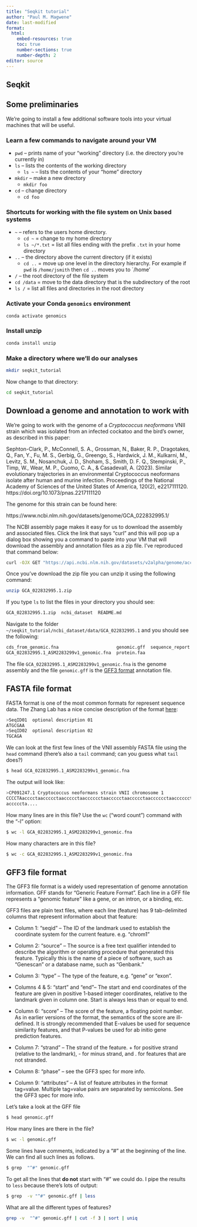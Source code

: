 ```yaml
---
title: "Seqkit tutorial"
author: "Paul M. Magwene"
date: last-modified
format: 
  html:
    embed-resources: true
    toc: true
    number-sections: true
    number-depth: 2
editor: source
---
```


## Seqkit



## Some preliminaries

We're going to install a few additional software tools into your virtual machines that will be useful.

### Learn a few commands to navigate around your VM

* `pwd` -- prints name of your "working" directory (i.e. the directory you're currently in)
* `ls` -- lists the contents of the working directory
  - `ls ~` -- lists the contents of your "home" directory
* `mkdir` -- make a new directory
  - `mkdir foo`
* `cd` -- change directory
  - `cd foo`

### Shortcuts for working with the file system on Unix based systems

* `~` -- refers to the users home directory.  
  * `cd ~` = change to my home directory
  * `ls ~/*.txt` = list all files ending with the prefix `.txt` in your home directory
* `..` -- the directory above the current directory (if it exists)
  * `cd ..` = move up one level in the directory hierarchy.  For example if `pwd` is `/home/jsmith` then `cd ..` moves you to `/home'
*  `/` -- the root directory of the file system
  * `cd /data` = move to the data directory that is the subdirectory of the root
  * `ls /` = list all files and directories in the root directory


### Activate your Conda `genomics` environment

```bash
conda activate genomics
```

### Install unzip

```bash
conda install unzip
```

### Make a directory where we'll do our analyses

```bash
mkdir seqkit_tutorial
```

Now change to that directory:

```bash
cd seqkit_tutorial
```



## Download a genome and annotation to work with

We're going to work with the genome of a *Cryptococcus neoformans* VNII strain which was isolated from an infected cockatoo and the bird's owner, as described in this paper:

Sephton-Clark, P., McConnell, S. A., Grossman, N., Baker, R. P., Dragotakes, Q., Fan, Y., Fu, M. S., Gerbig, G., Greengo, S., Hardwick, J. M., Kulkarni, M., Levitz, S. M., Nosanchuk, J. D., Shoham, S., Smith, D. F. Q., Stempinski, P., Timp, W., Wear, M. P., Cuomo, C. A., & Casadevall, A. (2023). Similar evolutionary trajectories in an environmental Cryptococcus neoformans isolate after human and murine infection. Proceedings of the National Academy of Sciences of the United States of America, 120(2), e2217111120. https://doi.org/10.1073/pnas.2217111120

The genome for this strain can be found here:

https://www.ncbi.nlm.nih.gov/datasets/genome/GCA_022832995.1/


The NCBI assembly page makes it easy for us to download the assembly and associated files. Click the link that says "curl" and this will pop up a dialog box showing you a command to paste into your VM that will download the assembly and annotation files as a zip file.  I've reproduced that command below:

```bash
curl -OJX GET "https://api.ncbi.nlm.nih.gov/datasets/v2alpha/genome/accession/GCA_022832995.1/download?include_annotation_type=GENOME_FASTA,GENOME_GFF,RNA_FASTA,CDS_FASTA,PROT_FASTA,SEQUENCE_REPORT&filename=GCA_022832995.1.zip" -H "Accept: application/zip"
```

Once you've download the zip file you can unzip it using the following command:

```bash
unzip GCA_022832995.1.zip
```

If you type `ls` to list the files in your directory you should see:

```bash
GCA_022832995.1.zip  ncbi_dataset  README.md
```

Navigate to the folder `~/seqkit_tutorial/ncbi_dataset/data/GCA_022832995.1` and you should see the following:

```bash
cds_from_genomic.fna                      genomic.gff  sequence_report.jsonl
GCA_022832995.1_ASM2283299v1_genomic.fna  protein.faa
```

The file `GCA_022832995.1_ASM2283299v1_genomic.fna` is the genome assembly and the file `genomic.gff` is the [GFF3 format](https://github.com/The-Sequence-Ontology/Specifications/blob/master/gff3.md) annotation file.


## FASTA file format

FASTA format is one of the most common formats for represent sequence data. The Zhang Lab has a nice concise description of the format [here](https://zhanggroup.org/FASTA/):

```bash
>SeqID01  optional description 01
ATGCGAA
>SeqID02  optional description 02
TGCAGA
```

We can look at the first few lines of the VNII assembly FASTA file using the `head` command (there's also a `tail` command; can you guess what `tail` does?)


```bash
$ head GCA_022832995.1_ASM2283299v1_genomic.fna 
```

The output will look like:

```bash
>CP091247.1 Cryptococcus neoformans strain VNII chromosome 1
CCCCTAacccctaaccccctaaccccctaacccccctaaccccctaaccccctaacccccctaacccccctaacccccta
acccccta....
```

How many lines are in this file? Use the `wc` ("word count") command with the "-l" option:

```bash
$ wc -l GCA_022832995.1_ASM2283299v1_genomic.fna 
```

How many characters are in this file? 

```bash
$ wc -c GCA_022832995.1_ASM2283299v1_genomic.fna
```




## GFF3 file format

The GFF3 file format is a widely used representation of genome annotation information. GFF stands for "Generic Feature Format".  Each line in a GFF file represents a "genomic feature" like a gene, or an intron, or a binding, etc.

GFF3 files are plain text files, where each line (feature) has  9 tab-delimited columns that represent information about that feature:


* Column 1: "seqid" -- The ID of the landmark used to establish the coordinate system for the current feature. e.g. "chrom1"

* Column 2: "source" -- The source is a free text qualifier intended to describe the algorithm or operating procedure that generated this feature. Typically this is the name of a piece of software, such as "Genescan" or a database name, such as "Genbank." 

* Column 3: "type" -- The type of the feature, e.g. "gene" or "exon".
    
* Columns 4 & 5: "start" and "end"-- The start and end coordinates of the feature are given in positive 1-based integer coordinates, relative to the landmark given in column one. Start is always less than or equal to end. 

* Column 6: "score" -- The score of the feature, a floating point number. As in earlier versions of the format, the semantics of the score are ill-defined. It is strongly recommended that E-values be used for sequence similarity features, and that P-values be used for ab initio gene prediction features.

* Column 7: "strand" -- The strand of the feature. + for positive strand (relative to the landmark), - for minus strand, and . for features that are not stranded. 

* Column 8: "phase" -- see the GFF3 spec for more info.

* Column 9: "attributes" -- A list of feature attributes in the format tag=value. Multiple tag=value pairs are separated by semicolons. See the GFF3 spec for more info.

Let's take a look at the GFF file

```bash
$ head genomic.gff 
```

How many lines are there in the file?


```bash
$ wc -l genomic.gff
```

Some lines have comments, indicated by a "#" at the beginning of the line. We can find all such lines as follows. 

```bash
$ grep  "^#" genomic.gff 
```

To get all the lines that **do not** start with "#" we could do. I pipe the results to `less` because there's lots of output:


```bash
$ grep  -v "^#" genomic.gff | less
```

What are all the different types of features?

```bash
grep -v  "^#" genomic.gff | cut -f 3 | sort | uniq
```


